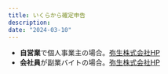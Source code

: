 ```yaml
---
title: いくらから確定申告
description:  
date: "2024-03-10"
---
```


- **自営業**で個人事業主の場合。[弥生株式会社HP](https://www.yayoi-kk.co.jp/shinkoku/oyakudachi/jieigyo/#anc-02)
- **会社員**が副業バイトの場合。[弥生株式会社HP](https://www.yayoi-kk.co.jp/shinkoku/oyakudachi/fukugyo/#:~:text=%E5%89%AF%E6%A5%AD%E3%81%A7%E7%A2%BA%E5%AE%9A%E7%94%B3%E5%91%8A%E3%81%8C%E5%BF%85%E8%A6%81%E3%81%8B%E3%81%A9%E3%81%86%E3%81%8B%E3%81%AE%E5%88%A4%E6%96%AD%E5%9F%BA%E6%BA%96,-%E5%89%AF%E6%A5%AD%E3%81%A7%E7%A2%BA%E5%AE%9A&text=%E3%81%AA%E3%81%8A%E3%80%81%E4%BC%9A%E7%A4%BE%E5%93%A1%E3%81%8C%E5%89%AF%E6%A5%AD,%E3%81%8C%E5%BF%85%E8%A6%81%E3%81%AB%E3%81%AA%E3%82%8A%E3%81%BE%E3%81%99%E3%80%82)
